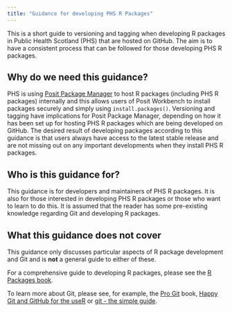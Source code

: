 ```yaml
---
title: "Guidance for developing PHS R Packages"
---
```


This is a short guide to versioning and tagging when developing R packages in Public Health Scotland (PHS) that are hosted on GitHub. The aim is to have a consistent process that can be followed for those developing PHS R packages.  

## Why do we need this guidance?
PHS is using [Posit Package Manager](https://posit.co/products/enterprise/package-manager){target="_blank"} to host R packages (including PHS R packages) internally and this allows users of Posit Workbench to install packages securely and simply using `install.packages()`. Versioning and tagging have implications for Posit Package Manager, depending on how it has been set up for hosting PHS R packages which are being developed on GitHub. The desired result of developing packages according to this guidance is that users always have access to the latest stable release and are not missing out on any important developments when they install PHS R packages.

## Who is this guidance for?
This guidance is for developers and maintainers of PHS R packages. It is also for those interested in developing PHS R packages or those who want to learn to do this. It is assumed that the reader has some pre-existing knowledge regarding Git and developing R packages.

## What this guidance does not cover
This guidance only discusses particular aspects of R package development and Git and is **not** a general guide to either of these.  

For a comprehensive guide to developing R packages, please see the [R Packages book](https://r-pkgs.org){target="_blank"}.  

To learn more about Git, please see, for example, the [Pro Git](https://git-scm.com/book/en/v2){target="_blank"} book, [Happy Git and GitHub for the useR](https://happygitwithr.com){target="_blank"} or [git - the simple guide](https://rogerdudler.github.io/git-guide){target="_blank"}.
